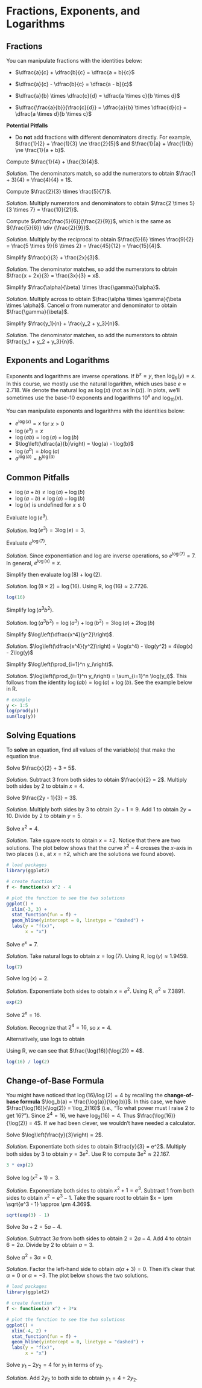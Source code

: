 # Fractions, Exponents, and Logarithms

## Fractions

You can manipulate fractions with the identities below:

- $\dfrac{a}{c} + \dfrac{b}{c} = \dfrac{a + b}{c}$

- $\dfrac{a}{c} - \dfrac{b}{c} = \dfrac{a - b}{c}$

- $\dfrac{a}{b} \times \dfrac{c}{d} = \dfrac{a \times c}{b \times d}$

- $\dfrac{\frac{a}{b}}{\frac{c}{d}} = \dfrac{a}{b} \times \dfrac{d}{c} = \dfrac{a \times d}{b \times c}$

::: {.callout-warning}
**Potential Pitfalls**

- Do **not** add fractions with different denominators directly. For example, $\frac{1}{2} + \frac{1}{3} \ne \frac{2}{5}$ and $\frac{1}{a} + \frac{1}{b} \ne \frac{1}{a + b}$.
:::

::: {#exm-fraction1}
Compute $\frac{1}{4} + \frac{3}{4}$.
:::

*Solution.* The denominators match, so add the numerators to obtain $\frac{1 + 3}{4} = \frac{4}{4} = 1$.

::: {#exm-fraction2}
Compute $\frac{2}{3} \times \frac{5}{7}$.
:::

*Solution.* Multiply numerators and denominators to obtain $\frac{2 \times 5}{3 \times 7} = \frac{10}{21}$.

::: {#exm-fraction3}
Compute $\dfrac{\frac{5}{6}}{\frac{2}{9}}$, which is the same as ${\frac{5}{6}} \div {\frac{2}{9}}$.
:::

*Solution.* Multiply by the reciprocal to obtain $\frac{5}{6} \times \frac{9}{2} = \frac{5 \times 9}{6 \times 2} = \frac{45}{12} = \frac{15}{4}$.

::: {#exm-fraction4}
Simplify $\frac{x}{3} + \frac{2x}{3}$.
:::

*Solution.* The denominator matches, so add the numerators to obtain $\frac{x + 2x}{3} = \frac{3x}{3} = x$.

::: {#exm-fraction5}
Simplify $\frac{\alpha}{\beta} \times \frac{\gamma}{\alpha}$.
:::

*Solution.* Multiply across to obtain $\frac{\alpha \times \gamma}{\beta \times \alpha}$. Cancel $\alpha$ from numerator and denominator to obtain $\frac{\gamma}{\beta}$.

::: {#exm-fraction6}
Simplify $\frac{y_1}{n} + \frac{y_2 + y_3}{n}$.
:::

*Solution.* The denominator matches, so add the numerators to obtain $\frac{y_1 + y_2 + y_3}{n}$.

## Exponents and Logarithms

Exponents and logarithms are inverse operations. If $b^x = y$, then $\log_b(y) = x$. In this course, we mostly use the natural logarithm, which uses base $e \approx 2.718$. We denote the natural log as $\log(x)$ (not as $\ln(x)$). In plots, we'll sometimes use the base-10 exponents and logarithms $10^x$ and $\log_{10}(x)$.

You can manipulate exponents and logarithms with the identities below:

- $e^{\log(x)} = x$ for $x > 0$
- $\log(e^x) = x$
- $\log(ab) = \log(a) + \log(b)$
- $\log\left(\dfrac{a}{b}\right) = \log(a) - \log(b)$
- $\log(a^b) = b\log(a)$
- $a^{\log(b)} = b^{\log(a)}$

::: {.callout-warning}
## Common Pitfalls

- $\log(a + b) \ne \log(a) + \log(b)$
- $\log(a - b) \ne \log(a) - \log(b)$
- $\log(x)$ is undefined for $x \le 0$
:::

::: {#exm-log-1}
Evaluate $\log(e^3)$.
:::

*Solution.* $\log(e^3) = 3 \log(e) = 3$.

::: {#exm-exp-1}
Evaluate $e^{\log(7)}$.
:::

*Solution.* Since exponentiation and log are inverse operations, so $e^{\log(7)} = 7$. In general, $e^{\log(x)} = x$.

::: {#exm-log-2}
Simplify then evaluate $\log(8) + \log(2)$.
:::

*Solution.* $\log(8 \times 2) = \log(16)$. Using R, $\log(16) \approx 2.7726$.

```r
log(16)
```

::: {#exm-log-3}
Simplify $\log(a^3b^2)$.
:::

*Solution.* $\log(a^3b^2) = \log(a^3) + \log(b^2) = 3\log(a) + 2\log(b)$

::: {#exm-log-4}
Simplify $\log\left(\dfrac{x^4}{y^2}\right)$.
:::

*Solution.* $\log\left(\dfrac{x^4}{y^2}\right) = \log(x^4) - \log(y^2) = 4\log(x) - 2\log(y)$

::: {#exm-log-5}
Simplify $\log\left(\prod_{i=1}^n y_i\right)$.
:::

*Solution.* $\log\left(\prod_{i=1}^n y_i\right) = \sum_{i=1}^n \log(y_i)$. This follows from the identity $\log(ab) = \log(a) + \log(b)$. See the example below in R.

```r
# example
y <- 1:5
log(prod(y))
sum(log(y))
```


## Solving Equations

To **solve** an equation, find all values of the variable(s) that make the equation true.

::: {#exm-solve-1}
Solve $\frac{x}{2} + 3 = 5$.
:::

*Solution.* Subtract 3 from both sides to obtain $\frac{x}{2} = 2$. Multiply both sides by 2 to obtain $x = 4$.

::: {#exm-solve-2}
Solve $\frac{2y - 1}{3} = 3$.
:::

*Solution.* Multiply both sides by 3 to obtain $2y - 1 = 9$. Add 1 to obtain $2y = 10$. Divide by 2 to obtain $y = 5$.

::: {#exm-solve-3}
Solve $x^2 = 4$.
:::

*Solution.* Take square roots to obtain $x = \pm 2$. Notice that there are two solutions. The plot below shows that the curve $x^2 - 4$ crosses the $x$-axis in two places (i.e., at $x = \pm 2$, which are the solutions we found above).

```r
# load packages
library(ggplot2)

# create function
f <- function(x) x^2 - 4

# plot the function to see the two solutions
ggplot() +
  xlim(-3, 3) + 
  stat_function(fun = f) +
  geom_hline(yintercept = 0, linetype = "dashed") +
  labs(y = "f(x)", 
       x = "x")
```


::: {#exm-solve-4}
Solve $e^x = 7$.
:::

*Solution.* Take natural logs to obtain $x = \log(7)$. Using R, $\log(y) \approx 1.9459$.

```r
log(7)
```

::: {#exm-solve-5}
Solve $\log(x) = 2$.
:::

*Solution.* Exponentiate both sides to obtain $x = e^2$. Using R, $e^2 \approx 7.3891$.

```r
exp(2)
```

::: {#exm-solve-6}
Solve $2^x = 16$.
:::

*Solution.* Recognize that $2^4 = 16$, so $x = 4$. 

Alternatively, use logs to obtain 

\begin{align}
\log(2^x) &= \log(16) \\
x \log(2) &= \log(16) \\
x &= \frac{\log(16)}{\log(2)}.
\end{align}

Using R, we can see that $\frac{\log(16)}{\log(2)} = 4$.

```r
log(16) / log(2)
```

::: {.callout-tip}
## Change-of-Base Formula 

You might have noticed that $\log(16)/\log(2) = 4$ by recalling the **change-of-base formula** $\log_b(a) = \frac{\log(a)}{\log(b)}$. In this case, we have $\frac{\log(16)}{\log(2)} = \log_2(16)$ (i.e., "To what power must I raise 2 to get 16?"). Since $2^4 = 16$, we have $\log_2(16) = 4$. Thus
$\frac{\log(16)}{\log(2)} = 4$. If we had been clever, we wouldn't have needed a calculator.
:::





::: {#exm-solve-7}
Solve $\log\left(\frac{y}{3}\right) = 2$.
:::

*Solution.* Exponentiate both sides to obtain $\frac{y}{3} = e^2$. Multiply both sides by 3 to obtain $y = 3e^2$. Use R to compute $3e^2 \approx 22.167$.

```r
3 * exp(2)
```

::: {#exm-solve-9}
Solve $\log(x^2 + 1) = 3$.
:::

*Solution.* Exponentiate both sides to obtain $x^2 + 1 = e^3$. Subtract 1 from both sides to obtain $x^2 = e^3 - 1$. Take the square root to obtain $x = \pm \sqrt{e^3 - 1} \approx \pm 4.369$.

```r
sqrt(exp(3) - 1)
```

::: {#exm-solve-10}
Solve $3a + 2 = 5a - 4$.
:::

*Solution.* Subtract $3a$ from both sides to obtain $2 = 2a - 4$. Add 4 to obtain $6 = 2a$. Divide by 2 to obtain $a = 3$.

::: {#exm-solve-11}
Solve $\alpha^2 + 3\alpha = 0$.
:::

*Solution.* Factor the left-hand side to obtain $\alpha(\alpha + 3) = 0$. Then it's clear that $\alpha = 0$ or $\alpha = -3$. The plot below shows the two solutions.

```r
# load packages
library(ggplot2)

# create function
f <- function(x) x^2 + 3*x

# plot the function to see the two solutions
ggplot() +
  xlim(-4, 2) + 
  stat_function(fun = f) +
  geom_hline(yintercept = 0, linetype = "dashed") +
  labs(y = "f(x)", 
       x = "x")
```

::: {#exm-solve-12}
Solve $y_1 - 2y_2 = 4$ for $y_1$ in terms of $y_2$.
:::

*Solution.* Add $2y_2$ to both side to obtain $y_1 = 4 + 2y_2$.
